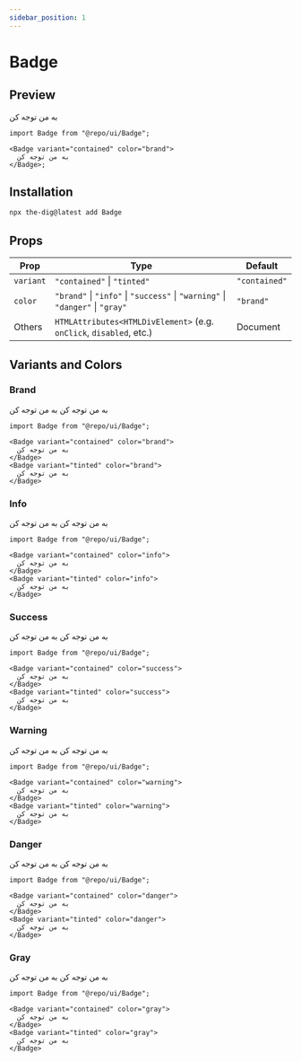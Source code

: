 ```yaml
---
sidebar_position: 1
---
```


# Badge

## Preview


<Container>
  <Badge>به من توجه کن</Badge>
</Container>

```tsx
import Badge from "@repo/ui/Badge";

<Badge variant="contained" color="brand">
  به من توجه کن
</Badge>;
```

## Installation

```bash
npx the-dig@latest add Badge
```

## Props

| Prop      | Type                                                                          | Default                                                                                                   |
| --------- | ----------------------------------------------------------------------------- | --------------------------------------------------------------------------------------------------------- |
| `variant` | `"contained"` \| `"tinted"`                                                   | `"contained"`                                                                                             |
| `color`   | `"brand"` \| `"info"` \| `"success"` \| `"warning"` \| `"danger"` \| `"gray"` | `"brand"`                                                                                                 |
| Others    | `HTMLAttributes<HTMLDivElement>` (e.g. `onClick`, `disabled`, etc.)           | <RedirectLink href="https://developer.mozilla.org/en-US/docs/Web/API/HTMLElement">Document</RedirectLink> |

## Variants and Colors

### Brand

<Container>
  <Badge variant="contained" color="brand">
    به من توجه کن
  </Badge>
  <Badge variant="tinted" color="brand">
    به من توجه کن
  </Badge>
</Container>

```tsx
import Badge from "@repo/ui/Badge";

<Badge variant="contained" color="brand">
  به من توجه کن
</Badge>
<Badge variant="tinted" color="brand">
  به من توجه کن
</Badge>
```

### Info

<Container>
  <Badge variant="contained" color="info">
    به من توجه کن
  </Badge>
  <Badge variant="tinted" color="info">
    به من توجه کن
  </Badge>
</Container>

```tsx
import Badge from "@repo/ui/Badge";

<Badge variant="contained" color="info">
  به من توجه کن
</Badge>
<Badge variant="tinted" color="info">
  به من توجه کن
</Badge>
```

### Success

<Container>
  <Badge variant="contained" color="success">
    به من توجه کن
  </Badge>
  <Badge variant="tinted" color="success">
    به من توجه کن
  </Badge>
</Container>

```tsx
import Badge from "@repo/ui/Badge";

<Badge variant="contained" color="success">
  به من توجه کن
</Badge>
<Badge variant="tinted" color="success">
  به من توجه کن
</Badge>
```

### Warning

<Container>
  <Badge variant="contained" color="warning">
    به من توجه کن
  </Badge>
  <Badge variant="tinted" color="warning">
    به من توجه کن
  </Badge>
</Container>

```tsx
import Badge from "@repo/ui/Badge";

<Badge variant="contained" color="warning">
  به من توجه کن
</Badge>
<Badge variant="tinted" color="warning">
  به من توجه کن
</Badge>
```

### Danger

<Container>
  <Badge variant="contained" color="danger">
    به من توجه کن
  </Badge>
  <Badge variant="tinted" color="danger">
    به من توجه کن
  </Badge>
</Container>

```tsx
import Badge from "@repo/ui/Badge";

<Badge variant="contained" color="danger">
  به من توجه کن
</Badge>
<Badge variant="tinted" color="danger">
  به من توجه کن
</Badge>
```

### Gray

<Container>
  <Badge variant="contained" color="gray">
    به من توجه کن
  </Badge>
  <Badge variant="tinted" color="gray">
    به من توجه کن
  </Badge>
</Container>

```tsx
import Badge from "@repo/ui/Badge";

<Badge variant="contained" color="gray">
  به من توجه کن
</Badge>
<Badge variant="tinted" color="gray">
  به من توجه کن
</Badge>
```
